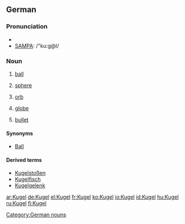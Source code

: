 {{see|kugel}}
==German==

===Pronunciation===
*{{IPA|/ˈkuːgəl/}}
*[[w:SAMPA|SAMPA]]: /"ku:g@l/

===Noun===
{{de-noun-f|plural=Kugeln}}

# [[ball]]
# {{geometry}} [[sphere]]
# [[orb]]
# {{geography}} [[globe]]
# [[bullet]]

====Synonyms====
*[[Ball]]

====Derived terms====
* [[Kugelstoßen]] {{n}}
* [[Kugelfisch]] {{m}}
* [[Kugelgelenk]] {{n}}
[[Category:German nouns]]

[[ar:Kugel]]
[[de:Kugel]]
[[el:Kugel]]
[[fr:Kugel]]
[[ko:Kugel]]
[[io:Kugel]]
[[id:Kugel]]
[[hu:Kugel]]
[[ru:Kugel]]
[[fi:Kugel]]